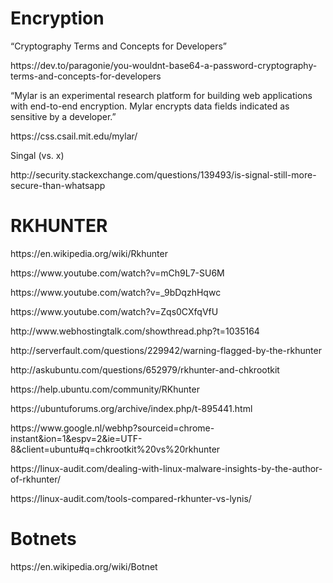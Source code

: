 

# Encryption

"Cryptography Terms and Concepts for Developers"

https://dev.to/paragonie/you-wouldnt-base64-a-password-cryptography-terms-and-concepts-for-developers

"Mylar is an experimental research platform for building web applications with end-to-end encryption. 
Mylar encrypts data fields indicated as sensitive by a developer."

https://css.csail.mit.edu/mylar/

Singal (vs. x)

http://security.stackexchange.com/questions/139493/is-signal-still-more-secure-than-whatsapp



# RKHUNTER

https://en.wikipedia.org/wiki/Rkhunter

https://www.youtube.com/watch?v=mCh9L7-SU6M

https://www.youtube.com/watch?v=_9bDqzhHqwc

https://www.youtube.com/watch?v=Zqs0CXfqVfU

http://www.webhostingtalk.com/showthread.php?t=1035164

http://serverfault.com/questions/229942/warning-flagged-by-the-rkhunter

http://askubuntu.com/questions/652979/rkhunter-and-chkrootkit

https://help.ubuntu.com/community/RKhunter

https://ubuntuforums.org/archive/index.php/t-895441.html

https://www.google.nl/webhp?sourceid=chrome-instant&ion=1&espv=2&ie=UTF-8&client=ubuntu#q=chkrootkit%20vs%20rkhunter

https://linux-audit.com/dealing-with-linux-malware-insights-by-the-author-of-rkhunter/

https://linux-audit.com/tools-compared-rkhunter-vs-lynis/



# Botnets

https://en.wikipedia.org/wiki/Botnet


